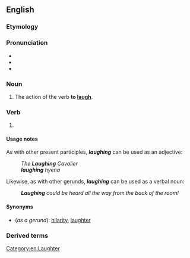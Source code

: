 ==English==
{{listen|filename=Laughter.ogg|title=Recorded '''laughter''' of a person.}}

===Etymology===
{{suffix|en|laugh|ing}}

===Pronunciation===
* {{IPA|/ˈlɑːfɪŋ/|lang=en}}
* {{audio|en-us-laughing.ogg|Audio (US)|lang=en}}
* {{rhymes|ɑːfɪŋ|lang=en}}

===Noun===
{{en-noun|~}}

# The action of the verb '''to [[laugh]]'''.

===Verb===
{{head|en|present participle}}

# {{present participle of|laugh|lang=en|nocat=1}}

====Usage notes====
As with other present participles, '''''laughing''''' can be used as an adjective:
: ''The '''Laughing''' Cavalier''
: '''''laughing''' hyena''

Likewise, as with other gerunds, '''''laughing''''' can be used as a verbal noun:
: '''''Laughing''' could be heard all the way from the back of the room!''

====Synonyms====
* (''as a gerund''): [[hilarity]], [[laughter]]

===Derived terms===
{{der3|lang=en
| {{l|en|laughing academy}}
| {{l|en|laughing dove}}
| {{l|en|laughing falcon}}
| {{l|en|laughing gas}}
| {{l|en|laughing gear}}
| {{l|en|laughing goose}}
| {{l|en|laughing gull}}
| {{l|en|laughing hyena}}
| {{l|en|laughing jackass}}
| {{l|en|laughing owl}}
| {{l|en|laughingstock}}
}}

[[Category:en:Laughter]]